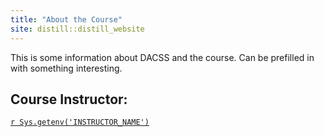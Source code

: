 ```yaml
---
title: "About the Course"
site: distill::distill_website
---
```


This is some information about DACSS and the course. Can be prefilled in with something interesting.


## Course Instructor:
[`r Sys.getenv('INSTRUCTOR_NAME')`](instructor.html)
